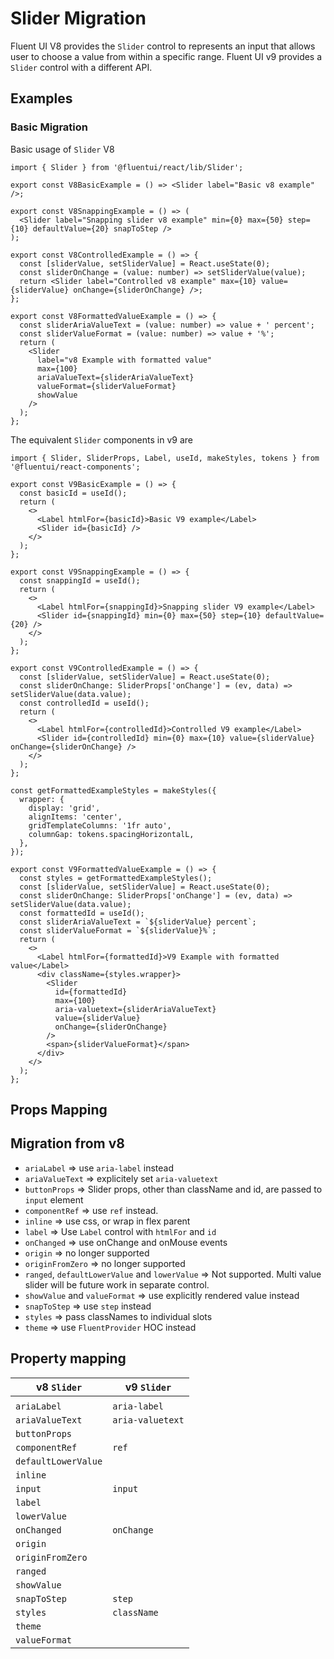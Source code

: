 
<Meta title="Concepts/Migration/from v8/Components/Slider Migration" />

# Slider Migration

Fluent UI V8 provides the `Slider` control to represents an input that allows user to choose a value from within a specific range.
Fluent UI v9 provides a `Slider` control with a different API.

## Examples

### Basic Migration

Basic usage of `Slider` V8

```tsx
import { Slider } from '@fluentui/react/lib/Slider';

export const V8BasicExample = () => <Slider label="Basic v8 example" />;

export const V8SnappingExample = () => (
  <Slider label="Snapping slider v8 example" min={0} max={50} step={10} defaultValue={20} snapToStep />
);

export const V8ControlledExample = () => {
  const [sliderValue, setSliderValue] = React.useState(0);
  const sliderOnChange = (value: number) => setSliderValue(value);
  return <Slider label="Controlled v8 example" max={10} value={sliderValue} onChange={sliderOnChange} />;
};

export const V8FormattedValueExample = () => {
  const sliderAriaValueText = (value: number) => value + ' percent';
  const sliderValueFormat = (value: number) => value + '%';
  return (
    <Slider
      label="v8 Example with formatted value"
      max={100}
      ariaValueText={sliderAriaValueText}
      valueFormat={sliderValueFormat}
      showValue
    />
  );
};
```

The equivalent `Slider` components in v9 are

```tsx
import { Slider, SliderProps, Label, useId, makeStyles, tokens } from '@fluentui/react-components';

export const V9BasicExample = () => {
  const basicId = useId();
  return (
    <>
      <Label htmlFor={basicId}>Basic V9 example</Label>
      <Slider id={basicId} />
    </>
  );
};

export const V9SnappingExample = () => {
  const snappingId = useId();
  return (
    <>
      <Label htmlFor={snappingId}>Snapping slider V9 example</Label>
      <Slider id={snappingId} min={0} max={50} step={10} defaultValue={20} />
    </>
  );
};

export const V9ControlledExample = () => {
  const [sliderValue, setSliderValue] = React.useState(0);
  const sliderOnChange: SliderProps['onChange'] = (ev, data) => setSliderValue(data.value);
  const controlledId = useId();
  return (
    <>
      <Label htmlFor={controlledId}>Controlled V9 example</Label>
      <Slider id={controlledId} min={0} max={10} value={sliderValue} onChange={sliderOnChange} />
    </>
  );
};

const getFormattedExampleStyles = makeStyles({
  wrapper: {
    display: 'grid',
    alignItems: 'center',
    gridTemplateColumns: '1fr auto',
    columnGap: tokens.spacingHorizontalL,
  },
});

export const V9FormattedValueExample = () => {
  const styles = getFormattedExampleStyles();
  const [sliderValue, setSliderValue] = React.useState(0);
  const sliderOnChange: SliderProps['onChange'] = (ev, data) => setSliderValue(data.value);
  const formattedId = useId();
  const sliderAriaValueText = `${sliderValue} percent`;
  const sliderValueFormat = `${sliderValue}%`;
  return (
    <>
      <Label htmlFor={formattedId}>V9 Example with formatted value</Label>
      <div className={styles.wrapper}>
        <Slider
          id={formattedId}
          max={100}
          aria-valuetext={sliderAriaValueText}
          value={sliderValue}
          onChange={sliderOnChange}
        />
        <span>{sliderValueFormat}</span>
      </div>
    </>
  );
};
```

## Props Mapping

## Migration from v8

- `ariaLabel` => use `aria-label` instead
- `ariaValueText` => explicitely set `aria-valuetext`
- `buttonProps` => Slider props, other than className and id, are passed to `input` element
- `componentRef` => use `ref` instead.
- `inline` => use css, or wrap in flex parent
- `label` => Use `Label` control with `htmlFor` and `id`
- `onChanged` => use onChange and onMouse events
- `origin` => no longer supported
- `originFromZero` => no longer supported
- `ranged`, `defaultLowerValue` and `lowerValue` => Not supported. Multi value slider will be future work in separate control.
- `showValue` and `valueFormat` => use explicitly rendered value instead
- `snapToStep` => use `step` instead
- `styles` => pass classNames to individual slots
- `theme` => use `FluentProvider` HOC instead

## Property mapping

| v8 `Slider`         | v9 `Slider`      |
| ------------------- | ---------------- |
|                     |                  |
| `ariaLabel`         | `aria-label`     |
| `ariaValueText`     | `aria-valuetext` |
| `buttonProps`       |                  |
| `componentRef`      | `ref`            |
| `defaultLowerValue` |                  |
| `inline`            |                  |
| `input`             | `input`          |
| `label`             |                  |
| `lowerValue`        |                  |
| `onChanged`         | `onChange`       |
| `origin`            |                  |
| `originFromZero`    |                  |
| `ranged`            |                  |
| `showValue`         |                  |
| `snapToStep`        | `step`           |
| `styles`            | `className`      |
| `theme`             |                  |
| `valueFormat`       |                  |
